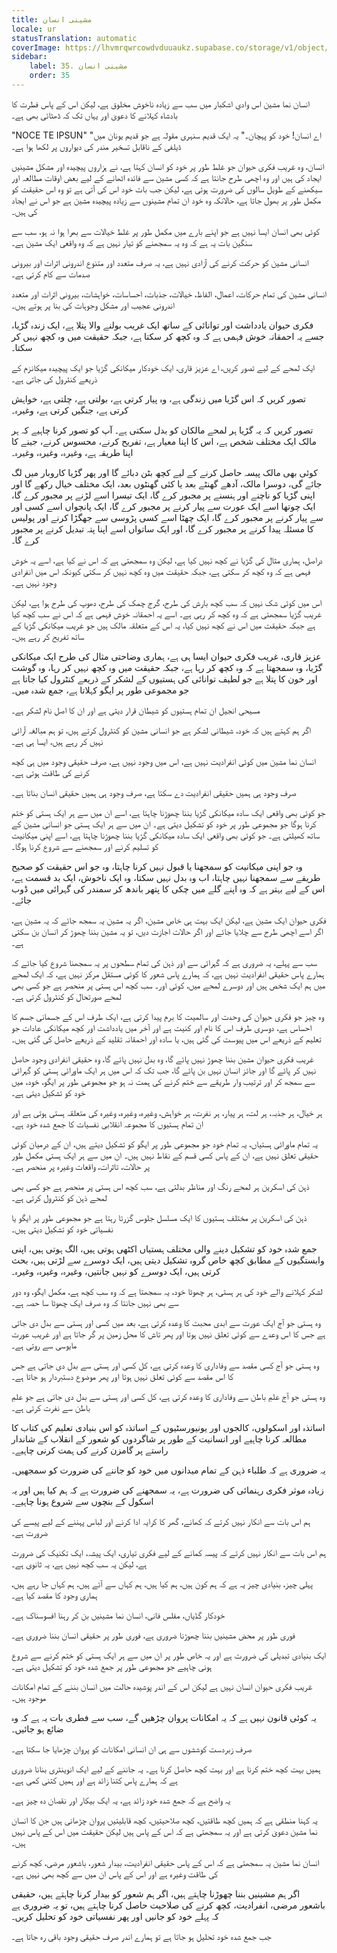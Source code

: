 ```yaml
---
title: مشینی انسان
locale: ur
statusTranslation: automatic
coverImage: https://lhvmrqwrcowdvduuaukz.supabase.co/storage/v1/object/public/strapi-uploads/small_cover-educacion-fundamental.webp-2d51a7828a2b1309555be27f7e2a61a0.webp
sidebar:
    label: 35. مشینی انسان
    order: 35
---
```

انسان نما مشین اس وادیِ اشکبار میں سب سے زیادہ ناخوش مخلوق ہے، لیکن اس کے پاس فطرت کا بادشاہ کہلانے کا دعویٰ اور یہاں تک کہ ڈھٹائی بھی ہے۔

"NOCE TE IPSUN" "اے انسان! خود کو پہچان۔" یہ ایک قدیم سنہری مقولہ ہے جو قدیم یونان میں ڈیلفی کے ناقابل تسخیر مندر کی دیواروں پر لکھا ہوا ہے۔

انسان، وہ غریب فکری حیوان جو غلط طور پر خود کو انسان کہتا ہے، نے ہزاروں پیچیدہ اور مشکل مشینیں ایجاد کی ہیں اور وہ اچھی طرح جانتا ہے کہ کسی مشین سے فائدہ اٹھانے کے لیے بعض اوقات مطالعہ اور سیکھنے کے طویل سالوں کی ضرورت ہوتی ہے، لیکن جب بات خود اس کی آتی ہے تو وہ اس حقیقت کو مکمل طور پر بھول جاتا ہے، حالانکہ وہ خود ان تمام مشینوں سے زیادہ پیچیدہ مشین ہے جو اس نے ایجاد کی ہیں۔

کوئی بھی انسان ایسا نہیں ہے جو اپنے بارے میں مکمل طور پر غلط خیالات سے بھرا ہوا نہ ہو، سب سے سنگین بات یہ ہے کہ وہ یہ سمجھنے کو تیار نہیں ہے کہ وہ واقعی ایک مشین ہے۔

انسانی مشین کو حرکت کرنے کی آزادی نہیں ہے، یہ صرف متعدد اور متنوع اندرونی اثرات اور بیرونی صدمات سے کام کرتی ہے۔

انسانی مشین کی تمام حرکات، اعمال، الفاظ، خیالات، جذبات، احساسات، خواہشات، بیرونی اثرات اور متعدد اندرونی عجیب اور مشکل وجوہات کی بنا پر ہوتے ہیں۔

فکری حیوان یادداشت اور توانائی کے ساتھ ایک غریب بولنے والا پتلا ہے، ایک زندہ گڑیا، جسے یہ احمقانہ خوش فہمی ہے کہ وہ کچھ کر سکتا ہے، جبکہ حقیقت میں وہ کچھ نہیں کر سکتا۔

ایک لمحے کے لیے تصور کریں، اے عزیز قاری، ایک خودکار میکانکی گڑیا جو ایک پیچیدہ میکانزم کے ذریعے کنٹرول کی جاتی ہے۔

تصور کریں کہ اس گڑیا میں زندگی ہے، وہ پیار کرتی ہے، بولتی ہے، چلتی ہے، خواہش کرتی ہے، جنگیں کرتی ہے، وغیرہ۔

تصور کریں کہ یہ گڑیا ہر لمحے مالکان کو بدل سکتی ہے۔ آپ کو تصور کرنا چاہیے کہ ہر مالک ایک مختلف شخص ہے، اس کا اپنا معیار ہے، تفریح کرنے، محسوس کرنے، جینے کا اپنا طریقہ ہے، وغیرہ، وغیرہ، وغیرہ۔

کوئی بھی مالک پیسہ حاصل کرنے کے لیے کچھ بٹن دبائے گا اور پھر گڑیا کاروبار میں لگ جائے گی، دوسرا مالک، آدھے گھنٹے بعد یا کئی گھنٹوں بعد، ایک مختلف خیال رکھے گا اور اپنی گڑیا کو ناچنے اور ہنسنے پر مجبور کرے گا، ایک تیسرا اسے لڑنے پر مجبور کرے گا، ایک چوتھا اسے ایک عورت سے پیار کرنے پر مجبور کرے گا، ایک پانچواں اسے کسی اور سے پیار کرنے پر مجبور کرے گا، ایک چھٹا اسے کسی پڑوسی سے جھگڑا کرنے اور پولیس کا مسئلہ پیدا کرنے پر مجبور کرے گا، اور ایک ساتواں اسے اپنا پتہ تبدیل کرنے پر مجبور کرے گا۔

دراصل، ہماری مثال کی گڑیا نے کچھ نہیں کیا ہے، لیکن وہ سمجھتی ہے کہ اس نے کیا ہے، اسے یہ خوش فہمی ہے کہ وہ کچھ کر سکتی ہے، جبکہ حقیقت میں وہ کچھ نہیں کر سکتی کیونکہ اس میں انفرادی وجود نہیں ہے۔

اس میں کوئی شک نہیں کہ سب کچھ بارش کی طرح، گرج چمک کی طرح، دھوپ کی طرح ہوا ہے، لیکن غریب گڑیا سمجھتی ہے کہ وہ کچھ کر رہی ہے۔ اسے یہ احمقانہ خوش فہمی ہے کہ اس نے سب کچھ کیا ہے جبکہ حقیقت میں اس نے کچھ نہیں کیا، یہ اس کے متعلقہ مالک ہیں جو غریب میکانکی گڑیا کے ساتھ تفریح کر رہے ہیں۔

عزیز قاری، غریب فکری حیوان ایسا ہی ہے، ہماری وضاحتی مثال کی طرح ایک میکانکی گڑیا، وہ سمجھتا ہے کہ وہ کچھ کر رہا ہے، جبکہ حقیقت میں وہ کچھ نہیں کر رہا، وہ گوشت اور خون کا پتلا ہے جو لطیف توانائی کی ہستیوں کے لشکر کے ذریعے کنٹرول کیا جاتا ہے جو مجموعی طور پر ایگو کہلاتا ہے، جمع شدہ میں۔

مسیحی انجیل ان تمام ہستیوں کو شیطان قرار دیتی ہے اور ان کا اصل نام لشکر ہے۔

اگر ہم کہتے ہیں کہ خود، شیطانی لشکر ہے جو انسانی مشین کو کنٹرول کرتے ہیں، تو ہم مبالغہ آرائی نہیں کر رہے ہیں، ایسا ہی ہے۔

انسان نما مشین میں کوئی انفرادیت نہیں ہے، اس میں وجود نہیں ہے، صرف حقیقی وجود میں ہی کچھ کرنے کی طاقت ہوتی ہے۔

صرف وجود ہی ہمیں حقیقی انفرادیت دے سکتا ہے، صرف وجود ہی ہمیں حقیقی انسان بناتا ہے۔

جو کوئی بھی واقعی ایک سادہ میکانکی گڑیا بننا چھوڑنا چاہتا ہے، اسے ان میں سے ہر ایک ہستی کو ختم کرنا ہوگا جو مجموعی طور پر خود کو تشکیل دیتی ہے۔ ان میں سے ہر ایک ہستی جو انسانی مشین کے ساتھ کھیلتی ہے۔ جو کوئی بھی واقعی ایک سادہ میکانکی گڑیا بننا چھوڑنا چاہتا ہے، اسے اپنی میکانیت کو تسلیم کرنے اور سمجھنے سے شروع کرنا ہوگا۔

وہ جو اپنی میکانیت کو سمجھنا یا قبول نہیں کرنا چاہتا، وہ جو اس حقیقت کو صحیح طریقے سے سمجھنا نہیں چاہتا، اب وہ بدل نہیں سکتا، وہ ایک ناخوش، ایک بد قسمت ہے، اس کے لیے بہتر ہے کہ وہ اپنے گلے میں چکی کا پتھر باندھ کر سمندر کی گہرائی میں ڈوب جائے۔

فکری حیوان ایک مشین ہے، لیکن ایک بہت ہی خاص مشین، اگر یہ مشین یہ سمجھ جائے کہ یہ مشین ہے، اگر اسے اچھی طرح سے چلایا جائے اور اگر حالات اجازت دیں، تو یہ مشین بننا چھوڑ کر انسان بن سکتی ہے۔

سب سے پہلے، یہ ضروری ہے کہ گہرائی سے اور ذہن کی تمام سطحوں پر یہ سمجھنا شروع کیا جائے کہ ہمارے پاس حقیقی انفرادیت نہیں ہے، کہ ہمارے پاس شعور کا کوئی مستقل مرکز نہیں ہے، کہ ایک لمحے میں ہم ایک شخص ہیں اور دوسرے لمحے میں، کوئی اور۔ سب کچھ اس ہستی پر منحصر ہے جو کسی بھی لمحے صورتحال کو کنٹرول کرتی ہے۔

وہ چیز جو فکری حیوان کی وحدت اور سالمیت کا برم پیدا کرتی ہے، ایک طرف اس کے جسمانی جسم کا احساس ہے، دوسری طرف اس کا نام اور کنیت ہے اور آخر میں یادداشت اور کچھ میکانکی عادات جو تعلیم کے ذریعے اس میں پیوست کی گئی ہیں، یا سادہ اور احمقانہ تقلید کے ذریعے حاصل کی گئی ہیں۔

غریب فکری حیوان مشین بننا چھوڑ نہیں پائے گا، وہ بدل نہیں پائے گا، وہ حقیقی انفرادی وجود حاصل نہیں کر پائے گا اور جائز انسان نہیں بن پائے گا، جب تک کہ اس میں ہر ایک ماورائی ہستی کو گہرائی سے سمجھ کر اور ترتیب وار طریقے سے ختم کرنے کی ہمت نہ ہو جو مجموعی طور پر ایگو، خود، میں خود کو تشکیل دیتی ہے۔

ہر خیال، ہر جذبہ، ہر لت، ہر پیار، ہر نفرت، ہر خواہش، وغیرہ، وغیرہ، وغیرہ کی متعلقہ ہستی ہوتی ہے اور ان تمام ہستیوں کا مجموعہ انقلابی نفسیات کا جمع شدہ خود ہے۔

یہ تمام ماورائی ہستیاں، یہ تمام خود جو مجموعی طور پر ایگو کو تشکیل دیتے ہیں، ان کے درمیان کوئی حقیقی تعلق نہیں ہے، ان کے پاس کسی قسم کے نقاط نہیں ہیں۔ ان میں سے ہر ایک ہستی مکمل طور پر حالات، تاثرات، واقعات وغیرہ پر منحصر ہے۔

ذہن کی اسکرین ہر لمحے رنگ اور مناظر بدلتی ہے، سب کچھ اس ہستی پر منحصر ہے جو کسی بھی لمحے ذہن کو کنٹرول کرتی ہے۔

ذہن کی اسکرین پر مختلف ہستیوں کا ایک مسلسل جلوس گزرتا رہتا ہے جو مجموعی طور پر ایگو یا نفسیاتی خود کو تشکیل دیتی ہیں۔

جمع شدہ خود کو تشکیل دینے والی مختلف ہستیاں اکٹھی ہوتی ہیں، الگ ہوتی ہیں، اپنی وابستگیوں کے مطابق کچھ خاص گروہ تشکیل دیتی ہیں، ایک دوسرے سے لڑتی ہیں، بحث کرتی ہیں، ایک دوسرے کو نہیں جانتیں، وغیرہ، وغیرہ، وغیرہ۔

لشکر کہلانے والے خود کی ہر ہستی، ہر چھوٹا خود، یہ سمجھتا ہے کہ وہ سب کچھ ہے، مکمل ایگو، وہ دور سے بھی نہیں جانتا کہ وہ صرف ایک چھوٹا سا حصہ ہے۔

وہ ہستی جو آج ایک عورت سے ابدی محبت کا وعدہ کرتی ہے، بعد میں کسی اور ہستی سے بدل دی جاتی ہے جس کا اس وعدے سے کوئی تعلق نہیں ہوتا اور پھر تاش کا محل زمین پر گر جاتا ہے اور غریب عورت مایوسی سے روتی ہے۔

وہ ہستی جو آج کسی مقصد سے وفاداری کا وعدہ کرتی ہے، کل کسی اور ہستی سے بدل دی جاتی ہے جس کا اس مقصد سے کوئی تعلق نہیں ہوتا اور پھر موضوع دستبردار ہو جاتا ہے۔

وہ ہستی جو آج علمِ باطن سے وفاداری کا وعدہ کرتی ہے، کل کسی اور ہستی سے بدل دی جاتی ہے جو علمِ باطن سے نفرت کرتی ہے۔

اساتذہ اور اسکولوں، کالجوں اور یونیورسٹیوں کے اساتذہ کو اس بنیادی تعلیم کی کتاب کا مطالعہ کرنا چاہیے اور انسانیت کے طور پر شاگردوں کو شعور کے انقلاب کے شاندار راستے پر گامزن کرنے کی ہمت کرنی چاہیے۔

یہ ضروری ہے کہ طلباء ذہن کے تمام میدانوں میں خود کو جاننے کی ضرورت کو سمجھیں۔

زیادہ موثر فکری رہنمائی کی ضرورت ہے، یہ سمجھنے کی ضرورت ہے کہ ہم کیا ہیں اور یہ اسکول کے بنچوں سے شروع ہونا چاہیے۔

ہم اس بات سے انکار نہیں کرتے کہ کھانے، گھر کا کرایہ ادا کرنے اور لباس پہننے کے لیے پیسے کی ضرورت ہے۔

ہم اس بات سے انکار نہیں کرتے کہ پیسہ کمانے کے لیے فکری تیاری، ایک پیشہ، ایک تکنیک کی ضرورت ہے، لیکن یہ سب کچھ نہیں ہے، یہ ثانوی ہے۔

پہلی چیز، بنیادی چیز یہ ہے کہ ہم کون ہیں، ہم کیا ہیں، ہم کہاں سے آئے ہیں، ہم کہاں جا رہے ہیں، ہماری وجود کا مقصد کیا ہے۔

خودکار گڈیاں، مفلس فانی، انسان نما مشینیں بن کر رہنا افسوسناک ہے۔

فوری طور پر محض مشینیں بننا چھوڑنا ضروری ہے، فوری طور پر حقیقی انسان بننا ضروری ہے۔

ایک بنیادی تبدیلی کی ضرورت ہے اور یہ خاص طور پر ان میں سے ہر ایک ہستی کو ختم کرنے سے شروع ہونی چاہیے جو مجموعی طور پر جمع شدہ خود کو تشکیل دیتی ہے۔

غریب فکری حیوان انسان نہیں ہے لیکن اس کے اندر پوشیدہ حالت میں انسان بننے کے تمام امکانات موجود ہیں۔

یہ کوئی قانون نہیں ہے کہ یہ امکانات پروان چڑھیں گے، سب سے فطری بات یہ ہے کہ وہ ضائع ہو جائیں۔

صرف زبردست کوششوں سے ہی ان انسانی امکانات کو پروان چڑھایا جا سکتا ہے۔

ہمیں بہت کچھ ختم کرنا ہے اور بہت کچھ حاصل کرنا ہے۔ یہ جاننے کے لیے ایک انوینٹری بنانا ضروری ہے کہ ہمارے پاس کتنا زائد ہے اور ہمیں کتنی کمی ہے۔

یہ واضح ہے کہ جمع شدہ خود زائد ہے، یہ ایک بیکار اور نقصان دہ چیز ہے۔

یہ کہنا منطقی ہے کہ ہمیں کچھ طاقتیں، کچھ صلاحیتیں، کچھ قابلیتیں پروان چڑھانی ہیں جن کا انسان نما مشین دعویٰ کرتی ہے اور یہ سمجھتی ہے کہ اس کے پاس ہیں لیکن حقیقت میں اس کے پاس نہیں ہیں۔

انسان نما مشین یہ سمجھتی ہے کہ اس کے پاس حقیقی انفرادیت، بیدار شعور، باشعور مرضی، کچھ کرنے کی طاقت وغیرہ ہے اور اس کے پاس ان میں سے کچھ بھی نہیں ہے۔

اگر ہم مشینیں بننا چھوڑنا چاہتے ہیں، اگر ہم شعور کو بیدار کرنا چاہتے ہیں، حقیقی باشعور مرضی، انفرادیت، کچھ کرنے کی صلاحیت حاصل کرنا چاہتے ہیں، تو یہ ضروری ہے کہ پہلے خود کو جانیں اور پھر نفسیاتی خود کو تحلیل کریں۔

جب جمع شدہ خود تحلیل ہو جاتا ہے تو ہمارے اندر صرف حقیقی وجود باقی رہ جاتا ہے۔

